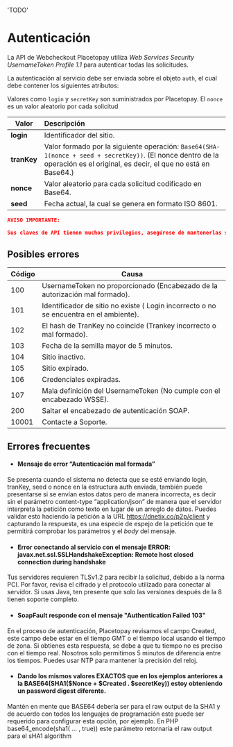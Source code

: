   'TODO'
  
# Autenticación

La API de Webcheckout Placetopay utiliza *Web Services Security
UsernameToken Profile 1.1* para autenticar todas las solicitudes.

La autenticación al servicio debe ser enviada sobre el objeto `auth`, el cual debe contener los siguientes atributos:

Valores como `login` y `secretKey` son suministrados por Placetopay.
El `nonce` es un valor aleatorio por cada solicitud

| Valor       | Descripción                                                                                                                                                              |
|-------------|:-------------------------------------------------------------------------------------------------------------------------------------------------------------------------|
| **login**   | Identificador del sitio.                                                                                                                                                 |
| **tranKey** | Valor formado por la siguiente operación: `Base64(SHA-1(nonce + seed + secretKey))`. (El nonce dentro de la operación es el original, es decir, el que no está en Base64.) |
| **nonce**   | Valor aleatorio para cada solicitud codificado en Base64.                                                                                                                |
| **seed**    | Fecha actual, la cual se genera en formato ISO 8601.                                                                                                                     |


```json
AVISO IMPORTANTE:

Sus claves de API tienen muchos privilegios, asegúrese de mantenerlas seguras. No comparta sus claves secretas de API en áreas de acceso público como GitHub, código del lado del cliente, etc.
```

## Posibles errores


Código | Causa
---------|----------
 100 | UsernameToken no proporcionado (Encabezado de la autorización mal formado).
 101 | Identificador de sitio no existe ( Login incorrecto o no se encuentra en el ambiente).
 102 | 	El hash de TranKey no coincide (Trankey incorrecto o mal formado).
 103 | Fecha de la semilla mayor de 5 minutos.
 104 | Sitio inactivo.
 105| Sitio expirado.
 106 | Credenciales expiradas.
 107| Mala definición del UsernameToken (No cumple con el encabezado WSSE).
 200| Saltar el encabezado de autenticación SOAP.
 10001| Contacte a Soporte.

## Errores frecuentes

- #### **Mensaje de error “Autenticación mal formada”**

Se presenta cuando el sistema no detecta que se esté enviando login, tranKey, seed o nonce en la estructura auth enviada, también puede presentarse si se envían estos datos pero de manera incorrecta, es decir sin el parámetro content-type “application/json” de manera que el servidor interpreta la petición como texto en lugar de un arreglo de datos. Puedes validar esto haciendo la petición a la URL https://dnetix.co/p2p/client y capturando la respuesta, es una especie de espejo de la petición que te permitirá comprobar los parámetros y el *body* del mensaje.

- #### **Error conectando al servicio con el mensaje ERROR: javax.net.ssl.SSLHandshakeException: Remote host closed connection during handshake**

Tus servidores requieren TLSv1.2 para recibir la solicitud, debido a la norma PCI. Por favor, revisa el cifrado y el protocolo utilizado para conectar al servidor. Si usas Java, ten presente que solo las versiones después de la 8 tienen soporte completo.

- #### **SoapFault responde con el mensaje "Authentication Failed 103"**

En el proceso de autenticación, Placetopay revisamos el campo Created, este campo debe estar en el tiempo GMT o el tiempo local usando el tiempo de zona. Si obtienes esta respuesta, se debe a que tu tiempo no es preciso con el tiempo real. Nosotros solo permitimos 5 minutos de diferencia entre los tiempos. Puedes usar NTP para mantener la precisión del reloj.

- #### **Dando los mismos valores EXACTOS que en los ejemplos anteriores a la BASE64(SHA1($Nonce + $Created . $secretKey)) estoy obteniendo un password digest diferente.**

Mantén en mente que BASE64 debería ser para el raw output de la SHA1 y de acuerdo con todos los lenguajes de programación este puede ser requerido para configurar esta opción, por ejemplo. En PHP base64_encode(sha1( … , true)) este parámetro retornaría el raw output para el sHA1 algorithm

